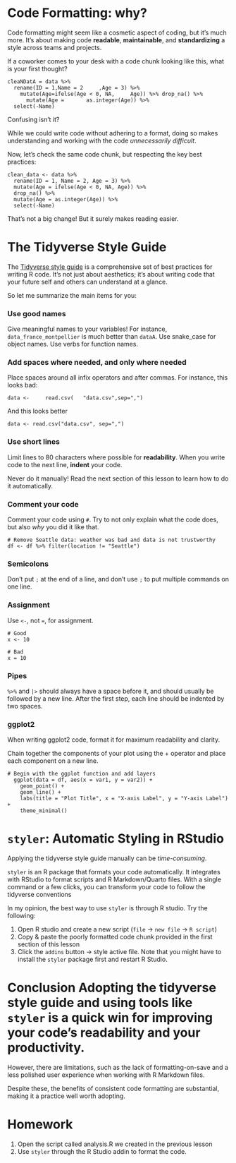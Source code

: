 # Code Formatting: why?

Code formatting might seem like a cosmetic aspect of coding, but it's much more. It's about making code **readable**, **maintainable**, and **standardizing** a style across teams and projects.

If a coworker comes to your desk with a code chunk looking like this, what is your first thought?

```
cleaNDatA = data %>%
  rename(ID = 1,Name = 2     ,Age = 3) %>%
    mutate(Age=ifelse(Age < 0, NA,     Age)) %>% drop_na() %>%
      mutate(Age =       as.integer(Age)) %>%
  select(-Name)
```

Confusing isn't it?

While we could write code without adhering to a format, doing so makes understanding and working with the code _unnecessarily difficult_.

Now, let's check the same code chunk, but respecting the key best practices:

```
clean_data <- data %>%
  rename(ID = 1, Name = 2, Age = 3) %>%
  mutate(Age = ifelse(Age < 0, NA, Age)) %>%
  drop_na() %>%
  mutate(Age = as.integer(Age)) %>%
  select(-Name)
```
That's not a big change! But it surely makes reading easier.

# The Tidyverse Style Guide

The [Tidyverse style guide](https://style.tidyverse.org/) is a comprehensive set of best practices for writing R code. It's not just about aesthetics; it's about writing code that your future self and others can understand at a glance.

So let me summarize the main items for you:

### Use good names
Give meaningful names to your variables! For instance, `data_france_montpellier` is much better than `dataA`.
Use snake_case for object names.
Use verbs for function names.

### Add spaces where needed, and only where needed
Place spaces around all infix operators and after commas.
For instance, this looks bad:

```
data <-     read.csv(   "data.csv",sep=",")
```
And this looks better

```
data <- read.csv("data.csv", sep=",")
```

### Use short lines
Limit lines to 80 characters where possible for **readability**. When you write code to the next line, **indent** your code.

Never do it manually! Read the next section of this lesson to learn how to do it automatically.

### Comment your code
Comment your code using `#`. Try to not only explain what the code does, but also _why_ you did it like that.

```
# Remove Seattle data: weather was bad and data is not trustworthy
df <- df %>% filter(location != "Seattle")
```
### Semicolons
Don’t put `;` at the end of a line, and don’t use `;` to put multiple commands on one line.

### Assignment
Use `<-`, not `=`, for assignment.
```
# Good
x <- 10

# Bad
x = 10
```
### Pipes
`%>%` and `|>` should always have a space before it, and should usually be followed by a new line. After the first step, each line should be indented by two spaces.

### ggplot2
When writing ggplot2 code, format it for maximum readability and clarity.

Chain together the components of your plot using the + operator and place each component on a new line.

```
# Begin with the ggplot function and add layers
  ggplot(data = df, aes(x = var1, y = var2)) +
    geom_point() +
    geom_line() +
    labs(title = "Plot Title", x = "X-axis Label", y = "Y-axis Label") +
    theme_minimal()
```

# `styler`: Automatic Styling in RStudio
Applying the tidyverse style guide manually can be _time-consuming_.

`styler` is an R package that formats your code automatically. It integrates with RStudio to format scripts and R Markdown/Quarto files. With a single command or a few clicks, you can transform your code to follow the tidyverse conventions

In my opinion, the best way to use `styler` is through R studio. Try the following:

1. Open R studio and create a new script (`file` → `new file` → `R script`)
2. Copy & paste the poorly formatted code chunk provided in the first section of this lesson
3. Click the `addins` button → style active file. Note that you might have to install the `styler` package first and restart R Studio.

# Conclusion Adopting the tidyverse style guide and using tools like `styler` is a quick win for improving your code's readability and your productivity.

However, there are limitations, such as the lack of formatting-on-save and a less polished user experience when working with R Markdown files.

Despite these, the benefits of consistent code formatting are substantial, making it a practice well worth adopting.

# Homework
1. Open the script called analysis.R we created in the previous lesson
2. Use `styler` through the R Studio addin to format the code.










